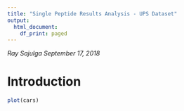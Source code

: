 ```yaml
---
title: "Single Peptide Results Analysis - UPS Dataset"
output:
  html_document:
    df_print: paged
---
```


*Ray Sajulga*
*September 17, 2018*

# Introduction

```r
plot(cars)
```
